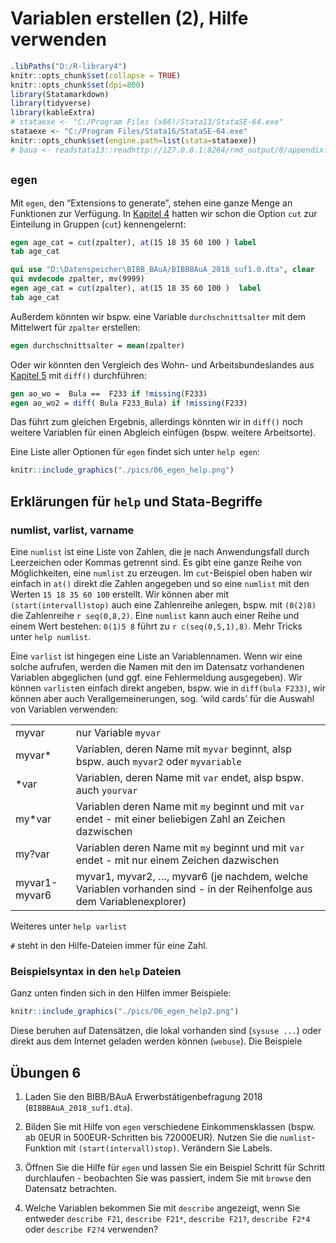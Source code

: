 # Variablen erstellen (2), Hilfe verwenden {#egen} 

```r
.libPaths("D:/R-library4")
knitr::opts_chunk$set(collapse = TRUE)
knitr::opts_chunk$set(dpi=800)
library(Statamarkdown)
library(tidyverse)
library(kableExtra)
# stataexe <- "C:/Program Files (x86)/Stata13/StataSE-64.exe"
stataexe <- "C:/Program Files/Stata16/StataSE-64.exe"
knitr::opts_chunk$set(engine.path=list(stata=stataexe))
# baua <- readstata13::readhttp://127.0.0.1:8264/rmd_output/0/appendix.html#.dta13("D:/Datenspeicher/BIBB_BAuA/BIBBBAuA_2018_suf1.0.dta",convert.factors = F)
```


## `egen`

Mit `egen`, den "Extensions to generate", stehen eine ganze Menge an Funktionen zur Verfügung. In [Kapitel 4](#cut) hatten wir schon die Option `cut` zur Einteilung in Gruppen (`cut`) kennengelernt:
```stata
egen age_cat = cut(zpalter), at(15 18 35 60 100 ) label
tab age_cat
```

```stata
qui use "D:\Datenspeicher\BIBB_BAuA/BIBBBAuA_2018_suf1.0.dta", clear
qui mvdecode zpalter, mv(9999)
egen age_cat = cut(zpalter), at(15 18 35 60 100 )  label
tab age_cat
```

Außerdem könnten wir bspw. eine Variable `durchschnittsalter` mit dem Mittelwert für `zpalter` erstellen:
```stata
egen durchschnittsalter = mean(zpalter)
```

Oder wir könnten den Vergleich des Wohn- und Arbeitsbundeslandes aus [Kapitel 5](#dummyvar) mit `diff()` durchführen:
```stata
gen ao_wo =  Bula ==  F233 if !missing(F233)
egen ao_wo2 = diff( Bula F233_Bula) if !missing(F233) 
```
Das führt zum gleichen Ergebnis, allerdings könnten wir in `diff()` noch weitere Variablen für einen Abgleich einfügen (bspw. weitere Arbeitsorte).

Eine Liste aller Optionen für `egen` findet sich unter `help egen`:


```r
knitr::include_graphics("./pics/06_egen_help.png")
```

## Erklärungen für `help` und Stata-Begriffe

### numlist, varlist, varname

Eine `numlist` ist eine Liste von Zahlen, die je nach Anwendungsfall durch Leerzeichen oder Kommas getrennt sind. Es gibt eine ganze Reihe von Möglichkeiten, eine `numlist` zu erzeugen. Im `cut`-Beispiel oben haben wir einfach in `at()` direkt die Zahlen angegeben und so eine `numlist` mit den Werten `15 18 35 60 100` erstellt. Wir können aber mit `(start(intervall)stop)` auch eine Zahlenreihe anlegen, bspw. mit `(0(2)8)` die Zahlenreihe `r seq(0,8,2)`. Eine `numlist` kann auch einer Reihe und einem Wert bestehen: `0(1)5 8` führt zu `r c(seq(0,5,1),8)`. Mehr Tricks unter  `help numlist`.

Eine `varlist` ist hingegen eine Liste an Variablennamen. Wenn wir eine solche aufrufen, werden die Namen mit den im Datensatz vorhandenen Variablen abgeglichen (und ggf. eine Fehlermeldung ausgegeben). Wir können `varlist`en einfach direkt angeben, bspw. wie in `diff(bula F233)`, wir können aber auch Verallgemeinerungen, sog. 'wild cards' für die Auswahl von Variablen verwenden:

| | | 
|:-------|:---------------------------------| 
| myvar         | nur Variable `myvar`
| myvar*        | Variablen, deren Name mit `myvar` beginnt, alsp bspw. auch `myvar2` oder `myvariable`
| *var          | Variablen, deren Name mit `var` endet, alsp bspw. auch `yourvar`
| my*var        | Variablen deren Name mit `my` beginnt und mit `var` endet - mit einer beliebigen Zahl an Zeichen dazwischen
| my?var        | Variablen deren Name mit `my` beginnt und mit `var` endet - mit nur einem Zeichen dazwischen
| myvar1-myvar6 | myvar1, myvar2, ..., myvar6 (je nachdem, welche Variablen vorhanden sind - in der Reihenfolge aus dem Variablenexplorer)

Weiteres unter `help varlist`

`#` steht in den Hilfe-Dateien immer für eine Zahl. 


### Beispielsyntax in den `help` Dateien

Ganz unten finden sich in den Hilfen immer Beispiele:

```r
knitr::include_graphics("./pics/06_egen_help2.png")
```

Diese beruhen auf Datensätzen, die lokal vorhanden sind (`sysuse ...`) oder direkt aus dem Internet geladen werden können (`webuse`). Die Beispiele 


## Übungen 6 {#egenue}

(@) Laden Sie den BIBB/BAuA Erwerbstätigenbefragung 2018 (`BIBBBAuA_2018_suf1.dta`). 

(@) Bilden Sie mit Hilfe von `egen` verschiedene Einkommensklassen (bspw. ab 0EUR in 500EUR-Schritten bis 72000EUR). Nutzen Sie die `numlist`-Funktion mit `(start(intervall)stop)`. Verändern Sie Labels.

(@) Öffnen Sie die Hilfe für `egen` und lassen Sie ein Beispiel Schritt für Schritt durchlaufen - beobachten Sie was passiert, indem Sie mit `browse` den Datensatz betrachten.

(@) Welche Variablen bekommen Sie mit `describe` angezeigt, wenn Sie entweder `describe F21`, `describe F21*`, `describe F21?`, `describe F2*4` oder `describe F2?4` verwenden?
